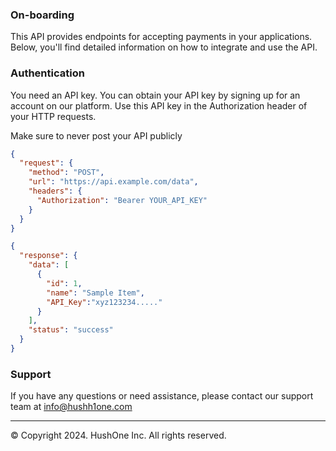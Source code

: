 
### On-boarding

This API provides endpoints for accepting payments in your applications. Below, you'll find detailed information on how to integrate and use the API.

### Authentication

You need an API key. You can obtain your API key by signing up for an account on our platform. Use this API key in the Authorization header of your HTTP requests.

<Callout type="warning" emoji="⚠️">
 Make sure to never post your API publicly
</Callout>

<Onboarding/>



```json
{
  "request": {
    "method": "POST",
    "url": "https://api.example.com/data",
    "headers": {
      "Authorization": "Bearer YOUR_API_KEY"
    }
  }
}
```
```json
{
  "response": {
    "data": [
      {
        "id": 1,
        "name": "Sample Item",
        "API_Key":"xyz123234....."
      }
    ],
    "status": "success"
  }
}
```




### Support
If you have any questions or need assistance, please contact our support team 
at info@hushh1one.com

----

© Copyright 2024. HushOne Inc. All rights reserved.
